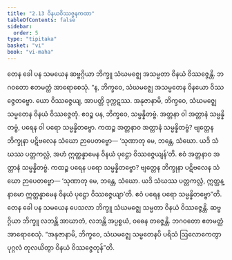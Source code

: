 ```yaml
---
title: "2.13 ဝိနယဝိဿဇ္ဇနကထာ"
tableOfContents: false
sidebar:
  order: 5
type: "tipitaka"
basket: "vi"
book: "vi-maha"
---
```



<DynamicBreadcrumb />

<Division number="152" book="vi-maha">

<Paragraph number="634" book="vi-maha">
တေန ခေါ ပန သမယေန ဆဗ္ဗဂ္ဂိယာ ဘိက္ခူ သံဃမဇ္ဈေ အသမ္မတာ ဝိနယံ ဝိဿဇ္ဇေန္တိ. ဘဂဝတော ဧတမတ္ထံ အာရောစေသုံ. “န, ဘိက္ခဝေ, သံဃမဇ္ဈေ အသမ္မတေန ဝိနယော ဝိဿဇ္ဇေတဗ္ဗော. ယော ဝိဿဇ္ဇေယျ, အာပတ္တိ ဒုက္ကဋဿ. အနုဇာနာမိ, ဘိက္ခဝေ, သံဃမဇ္ဈေ သမ္မတေန ဝိနယံ ဝိဿဇ္ဇေတုံ. ဧဝဉ္စ ပန, ဘိက္ခဝေ, သမ္မန္နိတဗ္ဗံ. အတ္တနာ ဝါ အတ္တာနံ သမ္မန္နိတဗ္ဗံ, ပရေန ဝါ ပရော သမ္မန္နိတဗ္ဗော. ကထဉ္စ အတ္တနာဝ အတ္တာနံ သမ္မန္နိတဗ္ဗံ? ဗျတ္တေန ဘိက္ခုနာ ပဋိဗလေန သံဃော ဉာပေတဗ္ဗော—
</Paragraph>

<Paragraph number="635" book="vi-maha">
‘သုဏာတု မေ, ဘန္တေ, သံဃော. ယဒိ သံဃဿ ပတ္တကလ္လံ, အဟံ ဣတ္ထန္နာမေန ဝိနယံ ပုဋ္ဌော ဝိဿဇ္ဇေယျန်’တိ. ဧဝံ အတ္တနာဝ အတ္တာနံ သမ္မန္နိတဗ္ဗံ.
</Paragraph>

<Paragraph number="636" book="vi-maha">
ကထဉ္စ ပရေန ပရော သမ္မန္နိတဗ္ဗော? ဗျတ္တေန ဘိက္ခုနာ ပဋိဗလေန သံဃော ဉာပေတဗ္ဗော—
</Paragraph>

<Paragraph number="637" book="vi-maha">
‘သုဏာတု မေ, ဘန္တေ, သံဃော. ယဒိ သံဃဿ ပတ္တကလ္လံ, ဣတ္ထန္နာမော ဣတ္ထန္နာမေန ဝိနယံ ပုဋ္ဌော ဝိဿဇ္ဇေယျာ’တိ. ဧဝံ ပရေန ပရော သမ္မန္နိတဗ္ဗော”တိ.
</Paragraph>

<Paragraph number="638" book="vi-maha">
တေန ခေါ ပန သမယေန ပေသလာ ဘိက္ခူ သံဃမဇ္ဈေ သမ္မတာ ဝိနယံ ဝိဿဇ္ဇေန္တိ. ဆဗ္ဗဂ္ဂိယာ ဘိက္ခူ လဘန္တိ အာဃာတံ, လဘန္တိ အပ္ပစ္စယံ, ဝဓေန တဇ္ဇေန္တိ. ဘဂဝတော ဧတမတ္ထံ အာရောစေသုံ. “အနုဇာနာမိ, ဘိက္ခဝေ, သံဃမဇ္ဈေ သမ္မတေနပိ ပရိသံ ဩလောကေတွာ ပုဂ္ဂလံ တုလယိတွာ ဝိနယံ ဝိဿဇ္ဇေတုန်”တိ.
</Paragraph>
</Division>